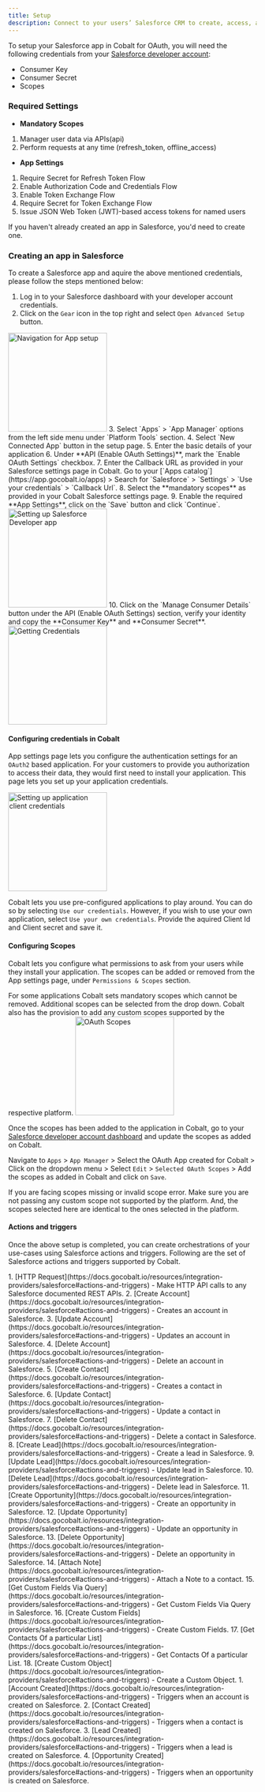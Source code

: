 ```yaml
---
title: Setup
description: Connect to your users’ Salesforce CRM to create, access, and update records in their Salesforce account.
---
```


To setup your Salesforce app in Cobalt for OAuth, you will need the following credentials from your [Salesforce developer account](https://developer.salesforce.com):
- Consumer Key
- Consumer Secret
- Scopes

### Required Settings

* **Mandatory Scopes** 
1. Manager user data via APIs(api)
2. Perform requests at any time (refresh_token, offline_access)

* **App Settings**
1. Require Secret for Refresh Token Flow
2. Enable Authorization Code and Credentials Flow
3. Enable Token Exchange Flow
4. Require Secret for Token Exchange Flow
5. Issue JSON Web Token (JWT)-based access tokens for named users

<Info>If you haven't already created an app in Salesforce, you'd need to create one.</Info>

### Creating an app in Salesforce

To create a Salesforce app and aquire the above mentioned credentials, please follow the steps mentioned below:

1. Log in to your Salesforce dashboard with your developer account credentials.
2. Click on the `Gear` icon in the top right and select `Open Advanced Setup` button.
<img height="200" src="/images/Salesforce/Salesforce_navigation.png" alt="Navigation for App setup"/>
3. Select `Apps` > `App Manager` options from the left side menu under `Platform Tools` section.
4. Select `New Connected App` button in the setup page.
5. Enter the basic details of your application
6.  Under **API (Enable OAuth Settings)**, mark the `Enable OAuth Settings` checkbox.
7. Enter the Callback URL as provided in your Salesforce settings page in Cobalt. Go to your [`Apps catalog`](https://app.gocobalt.io/apps) > Search for `Salesforce` > `Settings` > `Use your credentials` > `Callback Url`.
8. Select the **mandatory scopes** as provided in your Cobalt Salesforce settings page.
9. Enable the required **App Settings**, click on the `Save` button and click `Continue`.
<img height="200" src="/images/Salesforce/Salesforce_config.png" alt="Setting up Salesforce Developer app"/>
10. Click on the `Manage Consumer Details` button under the API (Enable OAuth Settings) section, verify your identity and copy the **Consumer Key** and **Consumer Secret**.
<img height="200" src="/images/Salesforce/Salesforce_credentials.png" alt="Getting Credentials"/>

#### Configuring credentials in Cobalt
App settings page lets you configure the authentication settings for an `OAuth2` based application. For your customers to provide you authorization to access their data,
they would first need to install your application. This page lets you set up your application credentials.

<img height="200" src="/images/Salesforce/Salesforce_cobalt.png" alt="Setting up application client credentials"/>

Cobalt lets you use pre-configured applications to play around. You can do so by selecting `Use our credentials`. However, if you wish to use your own application,
select `Use your own credentials`. Provide the aquired Client Id and Client secret and save it.

#### Configuring Scopes
Cobalt lets you configure what permissions to ask from your users while they install your application. The scopes can be added or removed from the App settings page, under `Permissions & Scopes`
section. 

For some applications Cobalt sets mandatory scopes which cannot be removed. Additional scopes can be selected from the drop down. Cobalt also has the provision to add any 
custom scopes supported by the respective platform.
<img height="200" src="/images/Salesforce/Salesforce_scopes.png" alt="OAuth Scopes"/>

Once the scopes has been added to the application in Cobalt, go to your [Salesforce developer account dashboard](https://developer.salesforce.com) and update the scopes as added on Cobalt.

Navigate to  `Apps` > `App Manager` > Select the OAuth App created for Cobalt > Click on the dropdown menu > Select  `Edit` > `Selected OAuth Scopes` > Add the scopes as added in Cobalt and click on `Save`.

<Warning>
If you are facing scopes missing or invalid scope error. Make sure you are not passing any custom scope not supported by the platform. And, the scopes selected here are
identical to the ones selected in the platform.
</Warning>

#### Actions and triggers
Once the above setup is completed, you can create orchestrations of your use-cases using Salesforce actions and triggers. Following are the set of Salesforce actions and triggers
supported by Cobalt.

<Tabs>
  <Tab title="Actions">
     1. [HTTP Request](https://docs.gocobalt.io/resources/integration-providers/salesforce#actions-and-triggers) - Make HTTP API calls to any Salesforce documented REST APIs.
     2. [Create Account](https://docs.gocobalt.io/resources/integration-providers/salesforce#actions-and-triggers) - Creates an account in Salesforce.
     3. [Update Account](https://docs.gocobalt.io/resources/integration-providers/salesforce#actions-and-triggers) - Updates an account in Salesforce.
     4. [Delete Account](https://docs.gocobalt.io/resources/integration-providers/salesforce#actions-and-triggers) - Delete an account in Salesforce.
     5. [Create Contact](https://docs.gocobalt.io/resources/integration-providers/salesforce#actions-and-triggers) - Creates a contact in Salesforce.
     6. [Update Contact](https://docs.gocobalt.io/resources/integration-providers/salesforce#actions-and-triggers) - Update a contact in Salesforce.
     7. [Delete Contact](https://docs.gocobalt.io/resources/integration-providers/salesforce#actions-and-triggers) - Delete a contact in Salesforce.
     8. [Create Lead](https://docs.gocobalt.io/resources/integration-providers/salesforce#actions-and-triggers) - Create a lead in Salesforce.
     9. [Update Lead](https://docs.gocobalt.io/resources/integration-providers/salesforce#actions-and-triggers) - Update lead in Salesforce.
     10. [Delete Lead](https://docs.gocobalt.io/resources/integration-providers/salesforce#actions-and-triggers) - Delete lead in Salesforce.
     11. [Create Opportunity](https://docs.gocobalt.io/resources/integration-providers/salesforce#actions-and-triggers) - Create an opportunity in Salesforce.
     12. [Update Opportunity](https://docs.gocobalt.io/resources/integration-providers/salesforce#actions-and-triggers) - Update an opportunity in Salesforce.
     13. [Delete Opportunity](https://docs.gocobalt.io/resources/integration-providers/salesforce#actions-and-triggers) - Delete an opportunity in Salesforce.
     14. [Attach Note](https://docs.gocobalt.io/resources/integration-providers/salesforce#actions-and-triggers) - Attach a Note to a contact.
     15. [Get Custom Fields Via Query](https://docs.gocobalt.io/resources/integration-providers/salesforce#actions-and-triggers) - Get Custom Fields Via Query in Salesforce.
     16. [Create Custom Fields](https://docs.gocobalt.io/resources/integration-providers/salesforce#actions-and-triggers) - Create Custom Fields.
     17. [Get Contacts Of a particular List](https://docs.gocobalt.io/resources/integration-providers/salesforce#actions-and-triggers) - Get Contacts Of a particular List.
     18. [Create Custom Object](https://docs.gocobalt.io/resources/integration-providers/salesforce#actions-and-triggers) - Create a Custom Object.
  </Tab>
  <Tab title="Triggers">
    1. [Account Created](https://docs.gocobalt.io/resources/integration-providers/salesforce#actions-and-triggers) - Triggers when an account is created on Salesforce.
    2. [Contact Created](https://docs.gocobalt.io/resources/integration-providers/salesforce#actions-and-triggers) - Triggers when a contact is created on Salesforce.
    3. [Lead Created](https://docs.gocobalt.io/resources/integration-providers/salesforce#actions-and-triggers) - Triggers when a lead is created on Salesforce.
    4. [Opportunity Created](https://docs.gocobalt.io/resources/integration-providers/salesforce#actions-and-triggers) - Triggers when an opportunity is created on Salesforce.
  </Tab>
</Tabs>